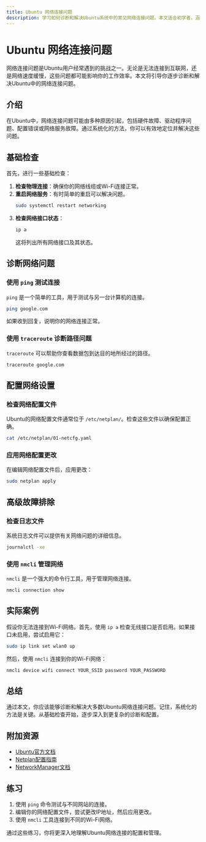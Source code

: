 ```yaml
---
title: Ubuntu 网络连接问题
description: 学习如何诊断和解决Ubuntu系统中的常见网络连接问题。本文适合初学者，涵盖从基础检查到高级故障排除的步骤。
---
```


# Ubuntu 网络连接问题

网络连接问题是Ubuntu用户经常遇到的挑战之一。无论是无法连接到互联网，还是网络速度缓慢，这些问题都可能影响你的工作效率。本文将引导你逐步诊断和解决Ubuntu中的网络连接问题。

## 介绍

在Ubuntu中，网络连接问题可能由多种原因引起，包括硬件故障、驱动程序问题、配置错误或网络服务故障。通过系统化的方法，你可以有效地定位并解决这些问题。

## 基础检查

首先，进行一些基础检查：

1. **检查物理连接**：确保你的网络线缆或Wi-Fi连接正常。
2. **重启网络服务**：有时简单的重启可以解决问题。
   ```bash
   sudo systemctl restart networking
   ```
3. **检查网络接口状态**：
   ```bash
   ip a
   ```
   这将列出所有网络接口及其状态。

## 诊断网络问题

### 使用 `ping` 测试连接

`ping` 是一个简单的工具，用于测试与另一台计算机的连接。
```bash
ping google.com
```
如果收到回复，说明你的网络连接正常。

### 使用 `traceroute` 诊断路径问题

`traceroute` 可以帮助你查看数据包到达目的地所经过的路径。
```bash
traceroute google.com
```

## 配置网络设置

### 检查网络配置文件

Ubuntu的网络配置文件通常位于 `/etc/netplan/`。检查这些文件以确保配置正确。
```bash
cat /etc/netplan/01-netcfg.yaml
```

### 应用网络配置更改

在编辑网络配置文件后，应用更改：
```bash
sudo netplan apply
```

## 高级故障排除

### 检查日志文件

系统日志文件可以提供有关网络问题的详细信息。
```bash
journalctl -xe
```

### 使用 `nmcli` 管理网络

`nmcli` 是一个强大的命令行工具，用于管理网络连接。
```bash
nmcli connection show
```

## 实际案例

假设你无法连接到Wi-Fi网络。首先，使用 `ip a` 检查无线接口是否启用。如果接口未启用，尝试启用它：
```bash
sudo ip link set wlan0 up
```
然后，使用 `nmcli` 连接到你的Wi-Fi网络：
```bash
nmcli device wifi connect YOUR_SSID password YOUR_PASSWORD
```

## 总结

通过本文，你应该能够诊断和解决大多数Ubuntu网络连接问题。记住，系统化的方法是关键。从基础检查开始，逐步深入到更复杂的诊断和配置。

## 附加资源

- [Ubuntu官方文档](https://ubuntu.com/server/docs/network-configuration)
- [Netplan配置指南](https://netplan.io/examples)
- [NetworkManager文档](https://developer.gnome.org/NetworkManager/stable/)

## 练习

1. 使用 `ping` 命令测试与不同网站的连接。
2. 编辑你的网络配置文件，尝试更改IP地址，然后应用更改。
3. 使用 `nmcli` 工具连接到不同的Wi-Fi网络。

通过这些练习，你将更深入地理解Ubuntu网络连接的配置和管理。